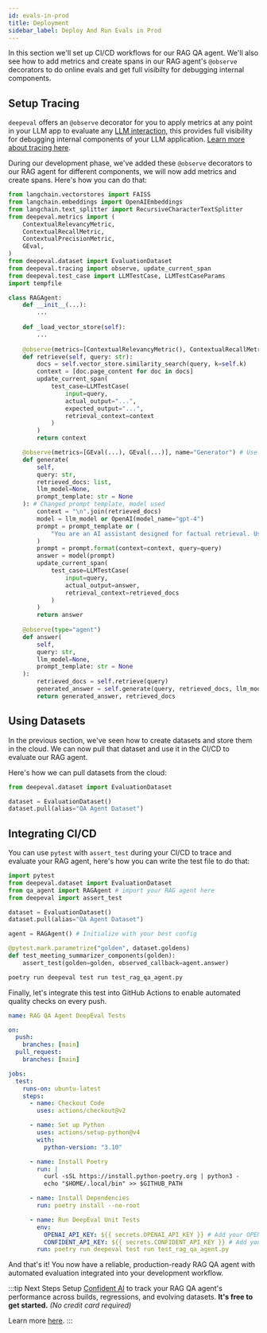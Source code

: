 ```yaml
---
id: evals-in-prod
title: Deployment
sidebar_label: Deploy And Run Evals in Prod
---
```


In this section we'll set up CI/CD workflows for our RAG QA agent. We'll also see how to add metrics and create spans in our RAG agent's `@observe` decorators to do online evals and get full visibilty for debugging internal components.

## Setup Tracing 

`deepeval` offers an `@observe` decorator for you to apply metrics at any point in your LLM app to evaluate any [LLM interaction](https://deepeval.com/docs/evaluation-test-cases#what-is-an-llm-interaction), 
this provides full visibility for debugging internal components of your LLM application. [Learn more about tracing here](https://deepeval.com/docs/evaluation-llm-tracing).

During our development phase, we've added these `@observe` decorators to our RAG agent for different components, we will now add metrics and create spans. Here's how you can do that:

```python {11,22,26-33,36,51-57,60}
from langchain.vectorstores import FAISS
from langchain.embeddings import OpenAIEmbeddings
from langchain.text_splitter import RecursiveCharacterTextSplitter
from deepeval.metrics import (
    ContextualRelevancyMetric,
    ContextualRecallMetric,
    ContextualPrecisionMetric,
    GEval,
)
from deepeval.dataset import EvaluationDataset
from deepeval.tracing import observe, update_current_span
from deepeval.test_case import LLMTestCase, LLMTestCaseParams
import tempfile

class RAGAgent:
    def __init__(...):
        ...
    
    def _load_vector_store(self):
        ... 
        
    @observe(metrics=[ContextualRelevancyMetric(), ContextualRecallMetric(), ContextualPrecisionMetric()], name="Retriever")
    def retrieve(self, query: str):
        docs = self.vector_store.similarity_search(query, k=self.k)
        context = [doc.page_content for doc in docs]
        update_current_span(
            test_case=LLMTestCase(
                input=query,
                actual_output="...",
                expected_output="...",
                retrieval_context=context
            )
        )
        return context

    @observe(metrics=[GEval(...), GEval(...)], name="Generator") # Use same metrics as before
    def generate(
        self,
        query: str, 
        retrieved_docs: list, 
        llm_model=None, 
        prompt_template: str = None
    ): # Changed prompt template, model used
        context = "\n".join(retrieved_docs)
        model = llm_model or OpenAI(model_name="gpt-4")
        prompt = prompt_template or (
            "You are an AI assistant designed for factual retrieval. Using the context below, extract only the information needed to answer the user's query. Respond in strictly valid JSON using the schema below.\n\nResponse schema:\n{\n  \"answer\": \"string — a precise, factual answer found in the context\",\n  \"citations\": [\n    \"string — exact quotes or summaries from the context that support the answer\"\n  ]\n}\n\nRules:\n- Do not fabricate any information or cite anything not present in the context.\n- Do not include explanations or formatting — only return valid JSON.\n- Use complete sentences in the answer.\n- Limit the answer to the scope of the context.\n- If no answer is found in the context, return:\n{\n  \"answer\": \"No relevant information available.\",\n  \"citations\": []\n}\n\nContext:\n{context}\n\nQuery:\n{query}"
        )
        prompt = prompt.format(context=context, query=query)
        answer = model(prompt)
        update_current_span(
            test_case=LLMTestCase(
                input=query,
                actual_output=answer,
                retrieval_context=retrieved_docs
            )
        )
        return answer
    
    @observe(type="agent")
    def answer(
        self, 
        query: str,
        llm_model=None, 
        prompt_template: str = None
    ):
        retrieved_docs = self.retrieve(query)
        generated_answer = self.generate(query, retrieved_docs, llm_model, prompt_template)
        return generated_answer, retrieved_docs
```

## Using Datasets

In the previous section, we've seen how to create datasets and store them in the cloud. We can now pull that dataset and use it in the CI/CD to evaluate our RAG agent.

Here's how we can pull datasets from the cloud:

```python
from deepeval.dataset import EvaluationDataset

dataset = EvaluationDataset()
dataset.pull(alias="QA Agent Dataset")
```

## Integrating CI/CD

You can use `pytest` with `assert_test` during your CI/CD to trace and evaluate your RAG agent, here's how you can write the test file to do that:

```python title="test_rag_qa_agent.py"
import pytest
from deepeval.dataset import EvaluationDataset
from qa_agent import RAGAgent # import your RAG agent here
from deepeval import assert_test

dataset = EvaluationDataset()
dataset.pull(alias="QA Agent Dataset")

agent = RAGAgent() # Initialize with your best config

@pytest.mark.parametrize("golden", dataset.goldens)
def test_meeting_summarizer_components(golden):
    assert_test(golden=golden, observed_callback=agent.answer)
```

```bash
poetry run deepeval test run test_rag_qa_agent.py
```

Finally, let's integrate this test into GitHub Actions to enable automated quality checks on every push.

```yaml {32-33}
name: RAG QA Agent DeepEval Tests

on:
  push:
    branches: [main]
  pull_request:
    branches: [main]

jobs:
  test:
    runs-on: ubuntu-latest
    steps:
      - name: Checkout Code
        uses: actions/checkout@v2

      - name: Set up Python
        uses: actions/setup-python@v4
        with:
          python-version: "3.10"

      - name: Install Poetry
        run: |
          curl -sSL https://install.python-poetry.org | python3 -
          echo "$HOME/.local/bin" >> $GITHUB_PATH

      - name: Install Dependencies
        run: poetry install --no-root

      - name: Run DeepEval Unit Tests
        env:
          OPENAI_API_KEY: ${{ secrets.OPENAI_API_KEY }} # Add your OPENAI_API_KEY
          CONFIDENT_API_KEY: ${{ secrets.CONFIDENT_API_KEY }} # Add your CONFIDENT_API_KEY
        run: poetry run deepeval test run test_rag_qa_agent.py
```

And that's it! You now have a reliable, production-ready RAG QA agent with automated evaluation integrated into your development workflow.

:::tip Next Steps
Setup [Confident AI](https://deepeval.com/tutorials/tutorial-setup) to track your RAG QA agent's performance across builds, regressions, and evolving datasets. **It's free to get started.** _(No credit card required)_

Learn more [here](https://www.confident-ai.com).
:::
